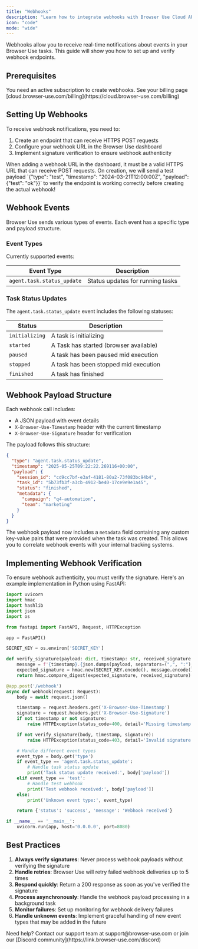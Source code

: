 ---
title: "Webhooks"
description: "Learn how to integrate webhooks with Browser Use Cloud API"
icon: "code"
mode: "wide"
---

Webhooks allow you to receive real-time notifications about events in your Browser Use tasks. This guide will show you how to set up and verify webhook endpoints.

## Prerequisites

<Note>
  You need an active subscription to create webhooks. See your billing page
  [cloud.browser-use.com/billing](https://cloud.browser-use.com/billing)
</Note>

## Setting Up Webhooks

To receive webhook notifications, you need to:

1. Create an endpoint that can receive HTTPS POST requests
2. Configure your webhook URL in the Browser Use dashboard
3. Implement signature verification to ensure webhook authenticity

<Note>
  When adding a webhook URL in the dashboard, it must be a valid HTTPS URL that can receive POST requests. 
  On creation, we will send a test payload `{"type": "test", "timestamp": "2024-03-21T12:00:00Z", "payload": {"test": "ok"}}` to verify the endpoint is working correctly before creating the actual webhook!
</Note>

## Webhook Events

Browser Use sends various types of events. Each event has a specific type and payload structure.

### Event Types

Currently supported events:

| Event Type                 | Description                      |
| -------------------------- | -------------------------------- |
| `agent.task.status_update` | Status updates for running tasks |

### Task Status Updates

The `agent.task.status_update` event includes the following statuses:

| Status         | Description                            |
| -------------- | -------------------------------------- |
| `initializing` | A task is initializing                 |
| `started`      | A Task has started (browser available) |
| `paused`       | A task has been paused mid execution   |
| `stopped`      | A task has been stopped mid execution  |
| `finished`     | A task has finished                    |

## Webhook Payload Structure

Each webhook call includes:

- A JSON payload with event details
- `X-Browser-Use-Timestamp` header with the current timestamp
- `X-Browser-Use-Signature` header for verification

The payload follows this structure:

```json
{
  "type": "agent.task.status_update",
  "timestamp": "2025-05-25T09:22:22.269116+00:00",
  "payload": {
    "session_id": "cd9cc7bf-e3af-4181-80a2-73f083bc94b4",
    "task_id": "5b73fb3f-a3cb-4912-be40-17ce9e9e1a45",
    "status": "finished",
    "metadata": {
      "campaign": "q4-automation",
      "team": "marketing"
    }
  }
}
```

The webhook payload now includes a `metadata` field containing any custom key-value pairs that were provided when the task was created. This allows you to correlate webhook events with your internal tracking systems.

## Implementing Webhook Verification

To ensure webhook authenticity, you must verify the signature. Here's an example implementation in Python using FastAPI:

```python
import uvicorn
import hmac
import hashlib
import json
import os

from fastapi import FastAPI, Request, HTTPException

app = FastAPI()

SECRET_KEY = os.environ['SECRET_KEY']

def verify_signature(payload: dict, timestamp: str, received_signature: str) -> bool:
    message = f'{timestamp}.{json.dumps(payload, separators=(",", ":"), sort_keys=True)}'
    expected_signature = hmac.new(SECRET_KEY.encode(), message.encode(), hashlib.sha256).hexdigest()
    return hmac.compare_digest(expected_signature, received_signature)

@app.post('/webhook')
async def webhook(request: Request):
    body = await request.json()

    timestamp = request.headers.get('X-Browser-Use-Timestamp')
    signature = request.headers.get('X-Browser-Use-Signature')
    if not timestamp or not signature:
        raise HTTPException(status_code=400, detail='Missing timestamp or signature')

    if not verify_signature(body, timestamp, signature):
        raise HTTPException(status_code=403, detail='Invalid signature')

    # Handle different event types
    event_type = body.get('type')
    if event_type == 'agent.task.status_update':
        # Handle task status update
        print('Task status update received:', body['payload'])
    elif event_type == 'test':
        # Handle test webhook
        print('Test webhook received:', body['payload'])
    else:
        print('Unknown event type:', event_type)

    return {'status': 'success', 'message': 'Webhook received'}

if __name__ == '__main__':
    uvicorn.run(app, host='0.0.0.0', port=8080)
```

## Best Practices

1. **Always verify signatures**: Never process webhook payloads without verifying the signature
2. **Handle retries**: Browser Use will retry failed webhook deliveries up to 5 times
3. **Respond quickly**: Return a 200 response as soon as you've verified the signature
4. **Process asynchronously**: Handle the webhook payload processing in a background task
5. **Monitor failures**: Set up monitoring for webhook delivery failures
6. **Handle unknown events**: Implement graceful handling of new event types that may be added in the future

<Note>
  Need help? Contact our support team at support@browser-use.com or join our
  [Discord community](https://link.browser-use.com/discord)
</Note>
